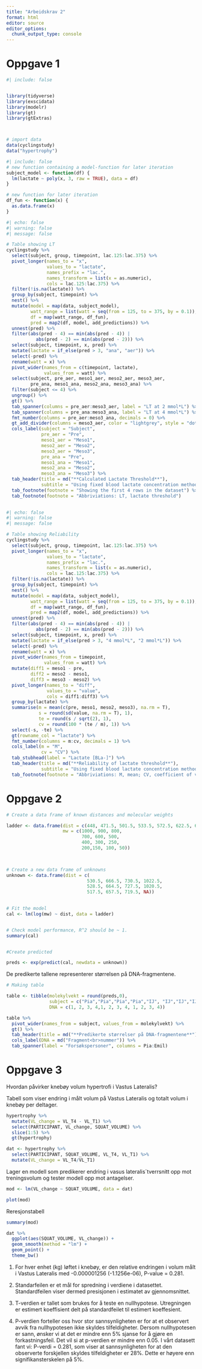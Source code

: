 ```yaml
---
title: "Arbeidskrav 2"
format: html
editor: source
editor_options: 
  chunk_output_type: console
---
```


# Oppgave 1

```r
#| include: false


library(tidyverse)
library(exscidata)
library(modelr)
library(gt)
library(gtExtras)



# import data
data(cyclingstudy)
data("hypertrophy")

```

```r
#| include: false
# new function containing a model-function for later iteration
subject_model <- function(df) { 
  lm(lactate ~ poly(x, 3, raw = TRUE), data = df)
}

# new function for later iteration
df_fun <- function(x) {
  as.data.frame(x)
}

```

```r
#| echo: false
#| warning: false
#| message: false

# Table showing LT
cyclingstudy %>%
  select(subject, group, timepoint, lac.125:lac.375) %>% 
  pivot_longer(names_to = "x", 
               values_to = "lactate", 
               names_prefix = "lac.",
               names_transform = list(x = as.numeric),
               cols = lac.125:lac.375) %>% 
  filter(!is.na(lactate)) %>% 
  group_by(subject, timepoint) %>% 
  nest() %>% 
  mutate(model = map(data, subject_model),
         watt_range = list(watt = seq(from = 125, to = 375, by = 0.1)),
         df = map(watt_range, df_fun),
         pred = map2(df, model, add_predictions)) %>% 
  unnest(pred) %>% 
  filter(abs(pred - 4) == min(abs(pred - 4)) | 
           abs(pred - 2) == min(abs(pred - 2))) %>% 
  select(subject, timepoint, x, pred) %>% 
  mutate(lactate = if_else(pred > 3, "ana", "aer")) %>% 
  select(-pred) %>% 
  rename(watt = x) %>% 
  pivot_wider(names_from = c(timepoint, lactate),
              values_from = watt) %>%
  select(subject, pre_aer, meso1_aer, meso2_aer, meso3_aer,
         pre_ana, meso1_ana, meso2_ana, meso3_ana) %>% 
  filter(subject <= 4) %>% 
  ungroup() %>% 
  gt() %>% 
  tab_spanner(columns = pre_aer:meso3_aer, label = "LT at 2 mmol*L") %>% 
  tab_spanner(columns = pre_ana:meso3_ana, label = "LT at 4 mmol*L") %>% 
  fmt_number(columns = pre_aer:meso3_ana, decimals = 0) %>% 
  gt_add_divider(columns = meso3_aer, color = "lightgrey", style = "dotted") %>%
  cols_label(subject = "Subject",
             pre_aer = "Pre",
             meso1_aer = "Meso1",
             meso2_aer = "Meso2",
             meso3_aer = "Meso3",
             pre_ana = "Pre", 
             meso1_ana = "Meso1",
             meso2_ana = "Meso2",
             meso3_ana = "Meso3") %>% 
  tab_header(title = md("**Calculated Lactate Threshold**"),
             subtitle = "Using fixed blood lactate concentration method (FBLC)") %>% 
  tab_footnote(footnote = "Showing the first 4 rows in the dataset") %>% 
  tab_footnote(footnote = "Abbriviations: LT, lactate threshold")
  
```

```r
#| echo: false
#| warning: false
#| message: false

# Table showing Reliability
cyclingstudy %>%
  select(subject, group, timepoint, lac.125:lac.375) %>%
  pivot_longer(names_to = "x", 
               values_to = "lactate", 
               names_prefix = "lac.",
               names_transform = list(x = as.numeric),
               cols = lac.125:lac.375) %>% 
  filter(!is.na(lactate)) %>% 
  group_by(subject, timepoint) %>%
  nest() %>% 
  mutate(model = map(data, subject_model),
         watt_range = list(watt = seq(from = 125, to = 375, by = 0.1)),
         df = map(watt_range, df_fun),
         pred = map2(df, model, add_predictions)) %>%
  unnest(pred) %>% 
  filter(abs(pred - 4) == min(abs(pred - 4)) | 
           abs(pred - 2) == min(abs(pred - 2))) %>% 
  select(subject, timepoint, x, pred) %>% 
  mutate(lactate = if_else(pred > 3, "4 mmol*L", "2 mmol*L")) %>% 
  select(-pred) %>% 
  rename(watt = x) %>% 
  pivot_wider(names_from = timepoint,
              values_from = watt) %>% 
  mutate(diff1 = meso1 - pre,
         diff2 = meso2 - meso1,
         diff3 = meso3 - meso2) %>% 
  pivot_longer(names_to = "diff",
               values_to = "value",
               cols = diff1:diff3) %>% 
  group_by(lactate) %>% 
  summarise(m = mean(c(pre, meso1, meso2, meso3), na.rm = T),
            s = round(sd(value, na.rm = T), 1),
            te = round(s / sqrt(2), 1), 
            cv = round(100 * (te / m), 1)) %>% 
  select(-s, -te) %>% 
  gt(rowname_col = "lactate") %>% 
  fmt_number(columns = m:cv, decimals = 1) %>% 
  cols_label(m = "M",
             cv = "CV") %>%
  tab_stubhead(label = "Lactate [BLa-]") %>% 
  tab_header(title = md("**Reliability of lactate threshold**"),
             subtitle = "Using fixed blood lactate concentration method (FBLC)") %>% 
  tab_footnote(footnote = "Abbriviations: M, mean; CV, coefficient of variations")

```

# Oppgave 2


```r
# Create a data frame of known distances and molecular weights

ladder <- data.frame(dist = c(448, 471.5, 501.5, 533.5, 572.5, 622.5, 678.5, 751.5, 790.5, 843.5, 901.5, 963.5, 1041.5), 
                     mw = c(1000, 900, 800, 
                            700, 600, 500,
                            400, 300, 250,
                            200,150, 100, 50))

            

# Create a new data frame of unknowns
unknown <- data.frame(dist = c(
                              530.5, 666.5, 730.5, 1022.5,
                              528.5, 664.5, 727.5, 1020.5,
                              517.5, 657.5, 719.5, NA))

  
# Fit the model
cal <- lm(log(mw) ~ dist, data = ladder)


# Check model performance, R^2 should be ~ 1.
summary(cal)


#Create predicted 

preds <- exp(predict(cal, newdata = unknown))
```


De predikerte tallene representerer størrelsen på DNA-fragmentene.


```r

# Making table

table <- tibble(molekylvekt = round(preds,0),
                subject = c("Pia","Pia","Pia","Pia","IJ", "IJ","IJ","IJ", "Emil", "Emil","Emil","Emil"),
                DNA = c(1, 2, 3, 4,1, 2, 3, 4, 1, 2, 3, 4))

table %>% 
  pivot_wider(names_from = subject, values_from = molekylvekt) %>% 
  gt() %>% 
  tab_header(title = md("**Predikerte størrelser på DNA-fragmentene**")) %>% 
  cols_label(DNA = md("Fragment<br>nummer")) %>% 
  tab_spanner(label = "Forsøkspersoner", columns = Pia:Emil)

```



# Oppgave 3

Hvordan påvirker knebøy volum hypertrofi i Vastus Lateralis?


Tabell som viser endring i målt volum på Vastus Lateralis og totalt volum i knebøy per deltager.

```r
hypertrophy %>% 
  mutate(VL_change = VL_T4 - VL_T1) %>% 
  select(PARTICIPANT, VL_change, SQUAT_VOLUME) %>% 
  slice(1:5) %>% 
  gt(hypertrophy)


```

```r
dat <- hypertrophy %>%
  select(PARTICIPANT, SQUAT_VOLUME, VL_T4, VL_T1) %>%
  mutate(VL_change = VL_T4/VL_T1)

```

Lager en modell som predikerer endring i vasus lateralis´tverrsnitt opp mot treningsvolum og tester modell opp mot antagelser. 

```r
mod <- lm(VL_change ~ SQUAT_VOLUME, data = dat)

plot(mod)


```

Reresjonstabell

```r
summary(mod)


```

```r
dat %>% 
  ggplot(aes(SQUAT_VOLUME, VL_change)) +
  geom_smooth(method = "lm") +
  geom_point() + 
  theme_bw()
```

1.  For hver enhet (kg) løftet i knebøy, er den relative endringen i volum målt i Vastus Lateralis med -0.000001256 (-1.1256e-06), P-value = 0.281.

2.  Standarfeilen er et mål for spredning i verdiene i datasettet. Standardfeilen viser dermed presisjonen i estimatet av gjennomsnittet.

3.  T-verdien er tallet som brukes for å teste en nullhypotese. Utregningen er estimert koeffisient delt på standardfeilet til estimert koeffesient.

4.  P-verdien forteller oss hvor stor sannsynligheten er for at et observert  avvik fra nullhypotesen ikke skyldes tilfeldigheter. Dersom nullhypotesen er sann, ønsker vi at det er mindre enn 5% sjanse for å gjøre en forkastningsfeil. Det vil si at p-verdien er mindre enn 0.05. I vårt datasett fant vi: P-verdi = 0.281, som viser at sannsynligheten for at den observerte forskjellen skyldes tilfeldigheter er 28%. Dette er høyere enn signifikansterskelen på 5%.
